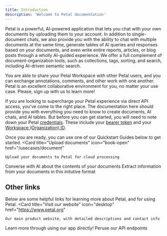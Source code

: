 ```yaml
---
title: Introduction
description: 'Welcome to Petal documentation'
---
```


Petal is a powerful, AI-powered application that lets you chat with your own documents by uploading them to your account. In addition to single-document chats, we also provide you with the ability to chat with multiple documents at the same time, generate tables of AI queries and responses based on your documents, and even write entire reports, articles, or blog posts through a wholly AI-guided experience. We offer a full complement of document-organization tools, such as collections, tags, sorting, and search, including AI-driven semantic search.

You are able to share your Petal Workspace with other Petal users, and you can exchange annotations, comments, and other work with one another. Petal is an excellent collaborative environment for you, no matter your use case. Please, sign up with us to learn more!

If you are looking to supercharge your Petal experience via direct API access, you've come to the right place. The documentation here should provide you with everything you need to know to create documents, AI chats, and AI tables. But before you can get started, you will need to note down your Petal [credentials](credentials). These include your [bearer token](credentials#bearer-token) and your [Workspace (Organization) ID](credentials#workspace-organization-id).

Once you are ready, you can use one of our Quickstart Guides below to get started.
<CardGroup cols={3}>
  <Card
    title="Upload documents"
    icon="book-open"
    href="/usecases/document"
  >
    Upload your documents to Petal for cloud processing
  </Card>
  <Card
    title="Chat with documents"
    icon="comments"
    href="/usecases/ai_chat"
  >
    Converse with AI about the contents of your documents
  </Card>
  <Card
    title="Build AI tables"
    icon="table-cells"
    href="/usecases/ai_table"
  >
    Extract information from your documents in this initutive format
  </Card>
</CardGroup>


## Other links 

Below are some helpful links for learning more about Petal, and for using Petal.
<CardGroup cols={3}>
  <Card
    title="Visit our website"
    icon="desktop"
    href="https://www.petal.org"
  >
    Our main product website, with detailed descriptions and contact info
  </Card>
  <Card
    title="Visit our app"
    icon="window-maximize"
    href="https://cite.petal.org"
  >
    Learn more through using our app directly!
  </Card>
  <Card
    title="API reference"
    icon="code"
    href="/openapi/introduction"
  >
    Peruse our API endpoints
  </Card>
</CardGroup>



